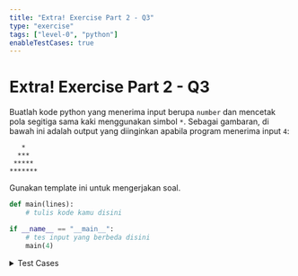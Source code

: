 ```yaml
---
title: "Extra! Exercise Part 2 - Q3"
type: "exercise"
tags: ["level-0", "python"]
enableTestCases: true
---
```


# Extra! Exercise Part 2 - Q3

Buatlah kode python yang menerima input berupa `number` dan mencetak pola segitiga sama kaki menggunakan simbol `*`. Sebagai gambaran, di bawah ini adalah output yang diinginkan apabila program menerima input `4`:

```
   *
  ***
 *****
*******
```

Gunakan template ini untuk mengerjakan soal.

```python
def main(lines):
    # tulis kode kamu disini

if __name__ == "__main__":
    # tes input yang berbeda disini
    main(4)
```

<details>
<summary>Test Cases</summary>

```
Input:
4

Output:
   *
  ***
 *****
*******
```

```
Input:
2

Output:
 *
***
```

```
Input:
1

Output:
*
```

</details>
